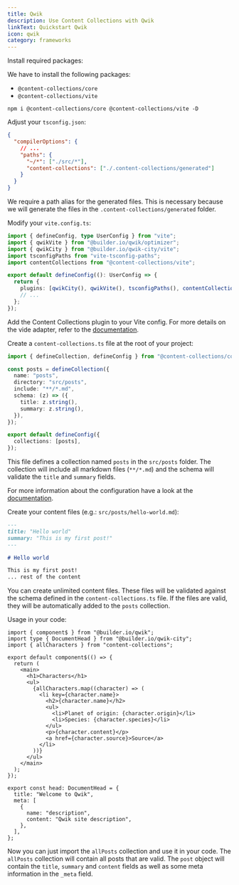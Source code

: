 ```yaml
---
title: Qwik
description: Use Content Collections with Qwik
linkText: Quickstart Qwik
icon: qwik
category: frameworks
---
```


<div className="steps">
<div className="step">

Install required packages:

We have to install the following packages:

- `@content-collections/core`
- `@content-collections/vite`

```package-install
npm i @content-collections/core @content-collections/vite -D
```

</div>
<div className="step">

Adjust your `tsconfig.json`:

```json
{
  "compilerOptions": {
    // ...
    "paths": {
      "~/*": ["./src/*"],
      "content-collections": ["./.content-collections/generated"]
    }
  }
}
```

We require a path alias for the generated files.
This is necessary because we will generate the files in the `.content-collections/generated` folder.

</div>
<div className="step">

Modify your `vite.config.ts`:

```ts
import { defineConfig, type UserConfig } from "vite";
import { qwikVite } from "@builder.io/qwik/optimizer";
import { qwikCity } from "@builder.io/qwik-city/vite";
import tsconfigPaths from "vite-tsconfig-paths";
import contentCollections from "@content-collections/vite";

export default defineConfig((): UserConfig => {
  return {
    plugins: [qwikCity(), qwikVite(), tsconfigPaths(), contentCollections()],
    // ...
  };
});
```

Add the Content Collections plugin to your Vite config.
For more details on the vide adapter, refer to the [documentation](/docs/adapter/vite).

</div>
<div className="step">

Create a `content-collections.ts` file at the root of your project:

```ts
import { defineCollection, defineConfig } from "@content-collections/core";

const posts = defineCollection({
  name: "posts",
  directory: "src/posts",
  include: "**/*.md",
  schema: (z) => ({
    title: z.string(),
    summary: z.string(),
  }),
});

export default defineConfig({
  collections: [posts],
});
```

This file defines a collection named `posts` in the `src/posts` folder.
The collection will include all markdown files (`**/*.md`) and the schema will validate the `title` and `summary` fields.

For more information about the configuration have a look at the [documentation](/docs/configuration).

</div>
<div className="step">

Create your content files (e.g.: `src/posts/hello-world.md`):

```md
---
title: "Hello world"
summary: "This is my first post!"
---

# Hello world

This is my first post!
... rest of the content
```

You can create unlimited content files.
These files will be validated against the schema defined in the `content-collections.ts` file.
If the files are valid, they will be automatically added to the `posts` collection.

</div>
<div className="step">

Usage in your code:

```tsx
import { component$ } from "@builder.io/qwik";
import type { DocumentHead } from "@builder.io/qwik-city";
import { allCharacters } from "content-collections";

export default component$(() => {
  return (
    <main>
      <h1>Characters</h1>
      <ul>
        {allCharacters.map((character) => (
          <li key={character.name}>
            <h2>{character.name}</h2>
            <ul>
              <li>Planet of origin: {character.origin}</li>
              <li>Species: {character.species}</li>
            </ul>
            <p>{character.content}</p>
            <a href={character.source}>Source</a>
          </li>
        ))}
      </ul>
    </main>
  );
});

export const head: DocumentHead = {
  title: "Welcome to Qwik",
  meta: [
    {
      name: "description",
      content: "Qwik site description",
    },
  ],
};
```

Now you can just import the `allPosts` collection and use it in your code.
The `allPosts` collection will contain all posts that are valid.
The `post` object will contain the `title`, `summary` and `content` fields as well as some meta information in the `_meta` field.

</div>
</div>